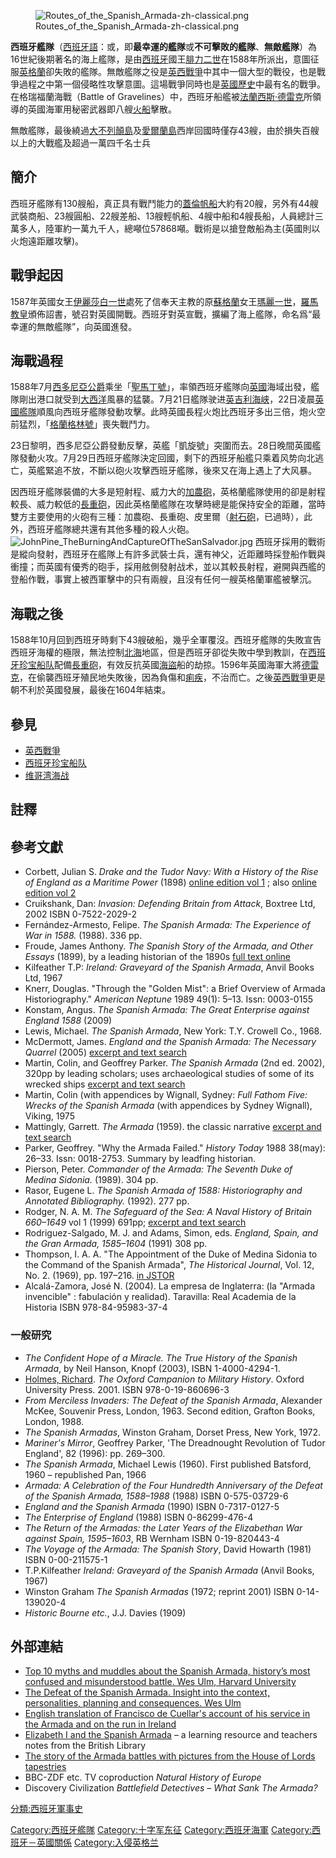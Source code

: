 {{Infobox military conflict
|conflict= 格瑞福蘭海戰
|partof=[[英西战争|英西战争]]
|image=[[Image:Invincible_Armada.jpg|300px]]
|caption=1588年8月，西班牙无敌舰队和英国战舰，佚名
|date=1588年8月8日
|place=[[英吉利海峡|英吉利海峡]], 靠近法国格瑞福兰, 此后在荷兰部分地区
|result=英国取得决定性胜利<ref>Whiting pg. 237-8</ref><ref>Parker pg. 245</ref> 
|combatant1={{flagicon|England}} [[英格兰王国|英格兰王国]]<br>[[File:Prinsenvlag.svg|22px]] [[荷兰共和国|荷兰共和国]]
|combatant2=[[File:Flag_of_New_Spain.svg|22px]] [[伊比利亞聯盟|西葡帝國]]<br>
*[[File:Flag_of_New_Spain.svg|22px]] [[西班牙哈布斯堡王朝|西班牙王國]]
*[[File:Flag_Portugal_(1578).svg|22px]] [[伊比利聯盟|葡萄牙王國（西班牙哈布斯堡王朝）]]
|commander1={{link-en|埃芬厄姆的霍华德伯爵|Charles Howard, 1st Earl of Nottingham}}<br>[[约翰·霍金斯|约翰·霍金斯]]<br>[[法蘭西斯·德雷克|法蘭西斯·德雷克爵士]]
|commander2={{link-en|麦地那西多尼亚公爵|Alonso Pérez de Guzmán, 7th Duke of Medina Sidonia}}<br>[[亚历桑德罗·法尔内塞|亚历桑德罗·法尔内塞]]
|strength1 = 34艘战船<ref name = "Martin 40">Colin Martin, Geoffrey Parker,''The Spanish Armada'', Penguin Books, 1999, ISBN 1-901341-14-3, p. 40.</ref><br />163艘武装商船<br /><small>(30艘200吨级以上)</small><ref name = "Martin 40" /><br />30艘快速平底船
|strength2=22艘西班牙和葡萄牙[[加利恩帆船|加利恩帆船]]<br />108艘武装商船<ref>Colin Martin, Geoffrey Parker,''The Spanish Armada'', Penguin Books, 1999, ISBN 1-901341-14-3, pp.10, 13, 19, 26.</ref>
|casualties1='''格瑞福兰海战：'''<br>50–100人死亡<ref>Lewis, Michael.''The Spanish Armada'', New York: T.Y. Crowell Co., 1968, p. 184.</ref><br />400人受伤<br />8艘火船烧毁<ref>John Knox Laughton,''State Papers Relating to the Defeat of the Spanish Armada, Anno 1588'', printed for the Navy Records Society, MDCCCXCV, Vol. II, pp. 8–9, Wynter to Walsyngham: indicates that the ships used as fire-ships were drawn from those at hand in the fleet and not hulks from Dover.</ref><br> '''戰病死：'''<br> 6,000-8,000死亡
|casualties2='''格瑞福兰海战：'''<br>超过600人死亡<br />800人受伤<ref name = "Lewis 182">Lewis, p. 182.</ref><br />397人被俘<br>5艘船沉没或被缴<ref>Aubrey N. Newman, David T. Johnson, P.M. Jones (1985) ''The Eighteenth Century Annual Bulletin of Historical Literature'' 69 (1), 108 doi:10.1111/j.1467-8314.1985.tb00698.</ref><br>'''风暴/疾病'''<br>51艘船失事行蹤不明<br>10艘船失事沉沒<ref>Lewis p. 208</ref><br>20,000人死亡<ref>Lewis p. 208-9</ref>
}}
[[File:Routes_of_the_Spanish_Armada-zh-classical.png|thumb]]

'''西班牙艦隊'''（[[西班牙語|西班牙語]]：{{lang|es|'''Grande y Felicísima Armada'''}}或{{lang|es|'''Armada Invencible'''}}，即'''最幸運的艦隊'''或'''不可擊敗的艦隊'''、'''無敵艦隊'''）為16世紀後期著名的海上艦隊，是由[[伊比利亞聯盟|西班牙]]國王[[腓力二世_(西班牙)|腓力二世]]在1588年所派出，意圖征服[[英格蘭|英格蘭]]卻失敗的艦隊。無敵艦隊之役是[[英西戰爭|英西戰爭]]中其中一個大型的戰役，也是戰爭過程之中第一個侵略性攻擊意圖。這場戰爭同時也是[[英國歷史|英國歷史]]中最有名的戰爭。在格瑞福蘭海戰（Battle of Gravelines）中，西班牙船艦被[[法蘭西斯·德雷克|法蘭西斯·德雷克]]所領導的英國海軍用秘密武器即八艘[[火船|火船]]擊散。

無敵艦隊{{fact|約有150艘以上的[[大戰艦|大戰艦]]，被英軍擊敗時本想南退，卻因颳起強大的南風而不可行，龐大的艦隊只好隨風北上}}，最後繞過[[大不列顛島|大不列顛島]]及[[愛爾蘭島|愛爾蘭島]]西岸回國時僅存43艘，由於損失百艘以上的大戰艦及超過一萬四千名士兵

==簡介==
西班牙艦隊有130艘船，真正具有戰鬥能力的[[蓋倫帆船|蓋倫帆船]]大約有20艘，另外有44艘武裝商船、23艘圓船、22艘差船、13艘輕帆船、4艘中船和4艘長船，人員總計三萬多人，陸軍約一萬九千人，總噸位57868噸。戰術是以搶登敵船為主(英國則以火炮遠距離攻擊)。
==戰爭起因==
1587年英國女王[[伊丽莎白一世_(英格兰)|伊麗莎白一世]]處死了信奉天主教的原[[蘇格蘭|蘇格蘭]]女王[[玛丽一世_(苏格兰)|瑪麗一世]]，[[羅馬教皇|羅馬教皇]]頒佈詔書，號召對英國開戰。西班牙對英宣戰，擴編了海上艦隊，命名爲“最幸運的無敵艦隊”，向英國進發。
==海戰過程==
1588年7月[[西多尼亞公爵|西多尼亞公爵]]乘坐「[[聖馬丁號|聖馬丁號]]」，率領西班牙艦隊向[[英國|英國]]海域出發，艦隊剛出港口就受到[[大西洋|大西洋]]風暴的猛襲。7月21日艦隊驶进[[英吉利海峡|英吉利海峡]]，22日凌晨[[英國艦隊|英國艦隊]]順風向西班牙艦隊發動攻擊。此時英國長程火炮比西班牙多出三倍，炮火空前猛烈，「[[格蘭格林號|格蘭格林號]]」喪失戰鬥力。

23日黎明，西多尼亞公爵發動反擊，英艦「凱旋號」突圍而去。28日晚間英國艦隊發動火攻。7月29日西班牙艦隊決定回國，剩下的西班牙船艦只乘着风势向北逃亡，英艦緊追不放，不斷以砲火攻擊西班牙艦隊，後來又在海上遇上了大风暴。

因西班牙艦隊裝備的大多是短射程、威力大的[[加農砲|加農砲]]，英格蘭艦隊使用的卻是射程較長、威力較低的[[長重砲|長重砲]]，因此英格蘭艦隊在攻擊時總是能保持安全的距離，當時雙方主要使用的火砲有三種：加農砲、長重砲、皮里爾（[[射石砲|射石砲]]，已過時），此外，西班牙艦隊總共還有其他多種的殺人火砲。
[[File:JohnPine_TheBurningAndCaptureOfTheSanSalvador.jpg|thumb]]
西班牙採用的戰術是縱向發射，西班牙在艦隊上有許多武裝士兵，還有神父，近距離時採登船作戰與衝撞；而英國有優秀的砲手，採用舷側發射战术，並以其較長射程，避開與西艦的登船作戰，事實上被西軍擊中的只有兩艘，且沒有任何一艘英格蘭軍艦被擊沉。

==海戰之後==
1588年10月回到西班牙時剩下43艘破船，幾乎全軍覆沒。西班牙艦隊的失敗宣告西班牙海權的極限，無法控制[[北海_(大西洋)|北海]]地區，但是西班牙卻從失敗中學到教訓，在[[西班牙珍宝船队|西班牙珍宝船队]]配備[[長重砲|長重砲]]，有效反抗英國[[海盜|海盜]]船的劫掠。1596年英國海軍大將[[法蘭西斯·德雷克|德雷克]]，在偷襲西班牙殖民地失敗後，因為負傷和[[痢疾|痢疾]]，不治而亡。之後[[英西戰爭|英西戰爭]]更是朝不利於英國發展，最後在1604年結束。

==參見==
*[[英西戰爭|英西戰爭]]
*[[西班牙珍宝船队|西班牙珍宝船队]]
*[[维哥湾海战|维哥湾海战]]

==註釋==
{{reflist|2}}

==參考文獻==
{{Refbegin|2}}
* Corbett, Julian S. ''Drake and the Tudor Navy: With a History of the Rise of England as a Maritime Power'' (1898) [http://www.questia.com/read/8906402 online edition vol 1] {{Wayback|url=http://www.questia.com/read/8906402 |date=20110604183917 }}; also [http://www.questia.com/read/96227572 online edition vol 2] {{Wayback|url=http://www.questia.com/read/96227572 |date=20110604184002 }}
*Cruikshank, Dan: ''Invasion: Defending Britain from Attack'', Boxtree Ltd, 2002 ISBN 0-7522-2029-2
* Fernández-Armesto, Felipe.  ''The Spanish Armada: The Experience of War in 1588.'' (1988). 336 pp.
* Froude, James Anthony.    ''The Spanish Story of the Armada, and Other Essays'' (1899), by a leading historian of the 1890s [http://books.google.com/books?id=BuMBAAAAMAAJ&dq=intitle:spanish+intitle:armada+inauthor:froude&lr=&num=30&as_brr=1&source=gbs_summary_s&cad=0 full text online] {{Wayback|url=http://books.google.com/books?id=BuMBAAAAMAAJ&dq=intitle:spanish+intitle:armada+inauthor:froude&lr=&num=30&as_brr=1&source=gbs_summary_s&cad=0 |date=20170323182505 }}
* Kilfeather T.P: ''Ireland: Graveyard of the Spanish Armada'', Anvil Books Ltd, 1967
* Knerr, Douglas. "Through the "Golden Mist": a Brief Overview of Armada Historiography." ''American Neptune'' 1989 49(1): 5–13. Issn: 0003-0155
* Konstam, Angus. ''The Spanish Armada: The Great Enterprise against England 1588'' (2009)
* Lewis, Michael. ''The Spanish Armada'', New York: T.Y. Crowell Co., 1968.
* McDermott, James. ''England and the Spanish Armada: The Necessary Quarrel'' (2005) [http://www.amazon.com/dp/030010698X excerpt and text search]
* Martin, Colin, and Geoffrey Parker. ''The Spanish Armada'' (2nd ed. 2002), 320pp by leading scholars; uses archaeological studies of some of its wrecked ships [http://books.google.com/books?id=_ysl3KVnYDUC&printsec=frontcover&dq=intitle:%22spanish+armada%22&lr=&num=30&as_brr=0&sig=JEeISNw9fiwvnyjfLau0HWBuyTE excerpt and text search] {{Wayback|url=http://books.google.com/books?id=_ysl3KVnYDUC&printsec=frontcover&dq=intitle:%22spanish+armada%22&lr=&num=30&as_brr=0&sig=JEeISNw9fiwvnyjfLau0HWBuyTE |date=20200820033057 }}
* Martin, Colin (with appendices by Wignall, Sydney: ''Full Fathom Five: Wrecks of the Spanish Armada'' (with appendices by Sydney Wignall), Viking, 1975
* Mattingly, Garrett. ''The Armada'' (1959). the classic narrative [http://www.amazon.com/dp/0618565914 excerpt and text search] {{Wayback|url=http://www.amazon.com/dp/0618565914 |date=20210308130857 }}
* Parker, Geoffrey. "Why the Armada Failed." ''History Today'' 1988 38(may): 26–33. Issn: 0018-2753. Summary by leadfing historian.
* Pierson, Peter.  ''Commander of the Armada: The Seventh Duke of Medina Sidonia.'' (1989). 304 pp.
* Rasor, Eugene L.  ''The Spanish Armada of 1588: Historiography and Annotated Bibliography.'' (1992). 277 pp.
* Rodger, N. A. M. ''The Safeguard of the Sea: A Naval History of Britain 660–1649'' vol 1 (1999) 691pp; [http://www.amazon.com/dp/0393319601 excerpt and text search] {{Wayback|url=http://www.amazon.com/dp/0393319601 |date=20210317020531 }}
* Rodriguez-Salgado, M. J. and Adams, Simon, eds.  ''England, Spain, and the Gran Armada, 1585–1604'' (1991) 308 pp.
* Thompson, I. A. A. "The Appointment of the Duke of Medina Sidonia to the Command of the Spanish Armada", ''The Historical Journal'', Vol. 12, No. 2. (1969), pp. 197–216. [http://links.jstor.org/sici?sici=0018-246X%281969%2912%3A2%3C197%3ATAOTDO%3E2.0.CO%3B2-T in JSTOR]
* Alcalá-Zamora, José N. (2004). La empresa de Inglaterra: (la "Armada invencible" : fabulación y realidad). Taravilla: Real Academia de la Historia ISBN 978-84-95983-37-4

===一般研究===
*''The Confident Hope of a Miracle. The True History of the Spanish Armada'', by Neil Hanson, Knopf (2003), ISBN 1-4000-4294-1.
*[[Richard_Holmes_(military_historian)|Holmes, Richard]]. ''The Oxford Campanion to Military History''. Oxford University Press. 2001. ISBN 978-0-19-860696-3
*''From Merciless Invaders: The Defeat of the Spanish Armada'', Alexander McKee, Souvenir Press, London, 1963. Second edition, Grafton Books, London, 1988.
*''The Spanish Armadas'', Winston Graham, Dorset Press, New York, 1972.
*''Mariner's Mirror'', Geoffrey Parker, 'The Dreadnought Revolution of Tudor England', 82 (1996): pp. 269–300.
*''The Spanish Armada'', Michael Lewis (1960). First published Batsford, 1960 – republished Pan, 1966
*''Armada: A Celebration of the Four Hundredth Anniversary of the Defeat of the Spanish Armada, 1588–1988'' (1988) ISBN 0-575-03729-6
*''England and the Spanish Armada'' (1990) ISBN 0-7317-0127-5
*''The Enterprise of England'' (1988) ISBN 0-86299-476-4
*''The Return of the Armadas: the Later Years of the Elizabethan War against Spain, 1595–1603'', RB Wernham ISBN 0-19-820443-4
*''The Voyage of the Armada: The Spanish Story'', David Howarth (1981) ISBN 0-00-211575-1
*T.P.Kilfeather ''Ireland: Graveyard of the Spanish Armada'' (Anvil Books, 1967)
*Winston Graham ''The Spanish Armadas'' (1972; reprint 2001) ISBN 0-14-139020-4
*''Historic Bourne etc.'', J.J. Davies (1909)
{{Refend}}

==外部連結==
{{commons|Spanish Armada}}
*[http://wesulm.bravehost.com/history/sp_armada.htm Top 10 myths and muddles about the Spanish Armada, history’s most confused and misunderstood battle.  Wes Ulm, Harvard University] {{Wayback|url=http://wesulm.bravehost.com/history/sp_armada.htm |date=20200218105719 }}
*[https://web.archive.org/web/20110928045332/http://www.historybuff.com/library/refspain.html The Defeat of the Spanish Armada. Insight into the context, personalities, planning and consequences. Wes Ulm]
*[http://www.ucc.ie/celt/published/T108200/index.html English translation of Francisco de Cuellar's account of his service in the Armada and on the run in Ireland] {{Wayback|url=http://www.ucc.ie/celt/published/T108200/index.html |date=20161214155432 }}
*[http://www.bl.uk/learning/histcitizen/uk/armada/intro.html Elizabeth I and the Spanish Armada] {{Wayback|url=http://www.bl.uk/learning/histcitizen/uk/armada/intro.html |date=20200219212725 }} – a learning resource and teachers notes from the British Library
*[http://www.awesomestories.com/flicks/elizabeth-I/the-armada-sails The story of the Armada battles with pictures from the House of Lords tapestries] {{Wayback|url=http://www.awesomestories.com/flicks/elizabeth-I/the-armada-sails |date=20131123110629 }}
*BBC-ZDF etc. TV coproduction ''Natural History of Europe''
*Discovery Civilization ''Battlefield Detectives – What Sank The Armada?''


{{Authority control}}
[[Category:西班牙艦隊|Category:西班牙艦隊]]
[[Category:十字军东征|Category:十字军东征]]
[[Category:西班牙海軍|Category:西班牙海軍]]
[[分類:西班牙軍事史|分類:西班牙軍事史]]
[[Category:西班牙－英國關係|Category:西班牙－英國關係]]
[[Category:入侵英格兰|Category:入侵英格兰]]